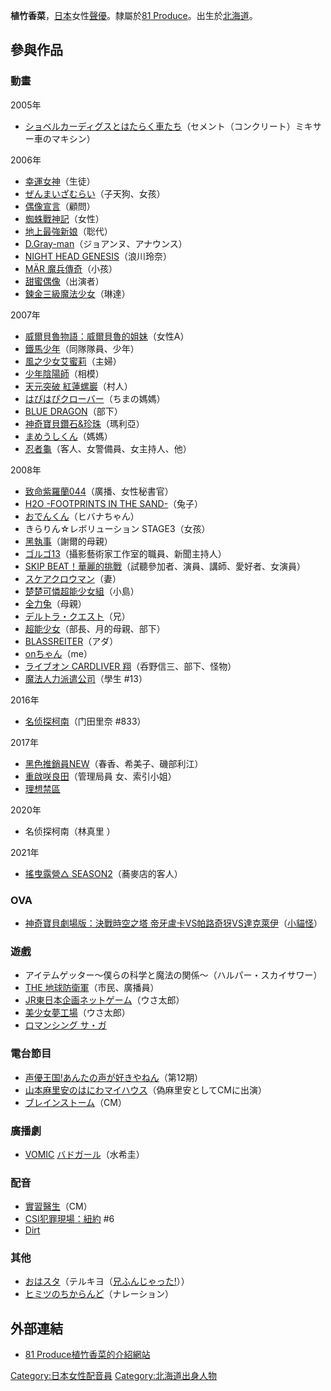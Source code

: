 {{BLP unsourced}}
{{noteTA|G1=Anime}}
{{配音員
|名字= 植竹香菜
|圖像= 
|尺寸= 
|說明= 
|藝名= 
|英文名=
|本名=
|暱稱=
|配偶= 
|出生地= {{JPN}}[[北海道|北海道]]
|出身地=
|血型= O型
|生年= 
|生月= 7
|生日= 17
|歿年= 
|歿月= 
|歿日= 
|所屬= [[81_Produce|81 Produce]]
|任職年份= 2005年－
|出道作= 
|代表作= 
|網站=
|其他= 
|module={{Japanese|embed=yes|japanese=植竹 香菜|kana=うえたけ かな|romaji=Uetake Kana}}
}}

'''植竹香菜'''{{BD||7月17日|catIdx=Kana Uetake}}，[[日本|日本]]女性[[聲優|聲優]]。隸屬於[[81_Produce|81 Produce]]。出生於[[北海道|北海道]]。

== 參與作品 ==
=== 動畫 ===
; 2005年
* [[ショベルカーディグスとはたらく車たち|ショベルカーディグスとはたらく車たち]]（セメント（コンクリート）ミキサー車のマキシン）
; 2006年
* [[幸運女神|幸運女神]]（生徒）
* [[ぜんまいざむらい|ぜんまいざむらい]]（子天狗、女孩）
* [[偶像宣言|偶像宣言]]（顧問）
* [[蜘蛛戰神記|蜘蛛戰神記]]（女性）
* [[地上最強新娘|地上最強新娘]]（聡代）
* [[D.Gray-man|D.Gray-man]]（ジョアンヌ、アナウンス）
* [[NIGHT_HEAD_GENESIS|NIGHT HEAD GENESIS]]（浪川玲奈）
* [[MÄR_魔兵傳奇|MÄR 魔兵傳奇]]（小孩）
* [[甜蜜偶像|甜蜜偶像]]（出演者）
* [[鍊金三級魔法少女|鍊金三級魔法少女]]（琳達）
; 2007年
* [[威爾貝魯物語：威爾貝魯的姐妹|威爾貝魯物語：威爾貝魯的姐妹]]（女性A）
* [[鐵馬少年|鐵馬少年]]（同隊隊員、少年）
* [[風之少女艾蜜莉|風之少女艾蜜莉]]（主婦）
* [[少年陰陽師|少年陰陽師]]（相模）
* [[天元突破_紅蓮螺巖|天元突破 紅蓮螺巖]]（村人）
* [[はぴはぴクローバー|はぴはぴクローバー]]（ちまの媽媽）
* [[BLUE_DRAGON|BLUE DRAGON]]（部下）
* [[神奇寶貝鑽石&珍珠|神奇寶貝鑽石&珍珠]]（瑪利亞）
* [[まめうしくん|まめうしくん]]（媽媽）
* [[忍者龜|忍者龜]]（客人、女警備員、女主持人、他）
; 2008年
* [[致命紫羅蘭044|致命紫羅蘭044]]（廣播、女性秘書官）
* [[H2O_-FOOTPRINTS_IN_THE_SAND-|H2O -FOOTPRINTS IN THE SAND-]]（兔子）
* [[おでんくん|おでんくん]]（ヒバナちゃん）
*きらりん☆レボリューション STAGE3（女孩）
* [[黑執事|黑執事]]（謝爾的母親）
* [[ゴルゴ13|ゴルゴ13]]（攝影藝術家工作室的職員、新聞主持人）
* [[SKIP_BEAT！華麗的挑戰|SKIP BEAT！華麗的挑戰]]（試聽參加者、演員、講師、愛好者、女演員）
* [[スケアクロウマン|スケアクロウマン]]（妻）
* [[楚楚可憐超能少女組|楚楚可憐超能少女組]]（小島）
* [[全力兔|全力兔]]（母親）
* [[デルトラ・クエスト|デルトラ・クエスト]]（兄）
* [[超能少女|超能少女]]（部長、月的母親、部下）
* [[BLASSREITER|BLASSREITER]]（アダ）
* [[onちゃん|onちゃん]]（me）
* [[ライブオン_CARDLIVER_翔|ライブオン CARDLIVER 翔]]（呑野信三、部下、怪物）
* [[魔法人力派遣公司|魔法人力派遣公司]]（學生 #13）
; 2016年
* [[名侦探柯南_(动画)|名侦探柯南]]（门田里奈 #833）
; 2017年
* [[黑色推銷員|黑色推銷員NEW]]（春香、希美子、磯部利江）
* [[重啟咲良田|重啟咲良田]]（管理局員 女、索引小姐）
* [[理想禁區|理想禁區]]
; 2020年
* 名侦探柯南（林真里<!--第969、970话-->）
; 2021年
* [[搖曳露營△|搖曳露營△ SEASON2]]（蕎麥店的客人）<!--2月4日-->

=== OVA ===
* [[神奇寶貝劇場版：決戰時空之塔_帝牙盧卡VS帕路奇犽VS達克萊伊|神奇寶貝劇場版：決戰時空之塔 帝牙盧卡VS帕路奇犽VS達克萊伊]]（[[小貓怪|小貓怪]]）

=== 遊戲 ===
*アイテムゲッター〜僕らの科学と魔法の関係〜（ハルパー・スカイサワー）
* [[THE_地球防衛軍|THE 地球防衛軍]]（市民、廣播員）
* [[JR東日本企画ネットゲーム|JR東日本企画ネットゲーム]]（ウさ太郎）
* [[美少女夢工場|美少女夢工場]]（ウさ太郎）
* [[ロマンシング_サ・ガ|ロマンシング サ・ガ]]

=== 電台節目 ===
* [[声優王国!あんたの声が好きやねん|声優王国!あんたの声が好きやねん]]（第12期）
* [[山本麻里安のはにわマイハウス|山本麻里安のはにわマイハウス]]（偽麻里安としてCMに出演）
* [[ブレインストーム|ブレインストーム]]（CM）

=== 廣播劇 ===
* [[VOMIC|VOMIC]] [[バドガール_(漫画)|バドガール]]（水希圭）

=== 配音 ===
* [[實習醫生|實習醫生]]（CM）
* [[CSI犯罪現場：紐約|CSI犯罪現場：紐約]] #6 
* [[Dirt|Dirt]]

=== 其他===
* [[おはスタ|おはスタ]]（テルキヨ（[[兄ふんじゃった!|兄ふんじゃった!]]））
* [[ヒミツのちからんど|ヒミツのちからんど]]（ナレーション）

== 外部連結 ==
*{{ja}}[https://web.archive.org/web/20081231132622/http://www.81produce.co.jp/list.cgi?lady+0304311411410  81 Produce植竹香菜的介紹網站]

{{81 Produce}}
{{DEFAULTSORT:Uetake Kana}}
[[Category:日本女性配音員|Category:日本女性配音員]]
[[Category:北海道出身人物|Category:北海道出身人物]]